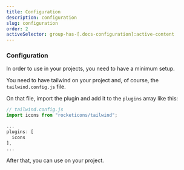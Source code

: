 ```yaml
---
title: Configuration
description: configuration
slug: configuration
order: 2
activeSelector: group-has-[.docs-configuration]:active-content
---
```



### Configuration

In order to use <RocketIconsTextDefault />  in your projects, you need to have a minimum setup.

You need to have tailwind on your project and, of course, the `tailwind.config.js` file.

On that file, import the plugin and add it to the `plugins` array like this:

```js
// tailwind.config.js
import icons from "rocketicons/tailwind";

...
plugins: [
  icons
],
...
```

After that, you can use <RocketIconsTextDefault /> on your project.